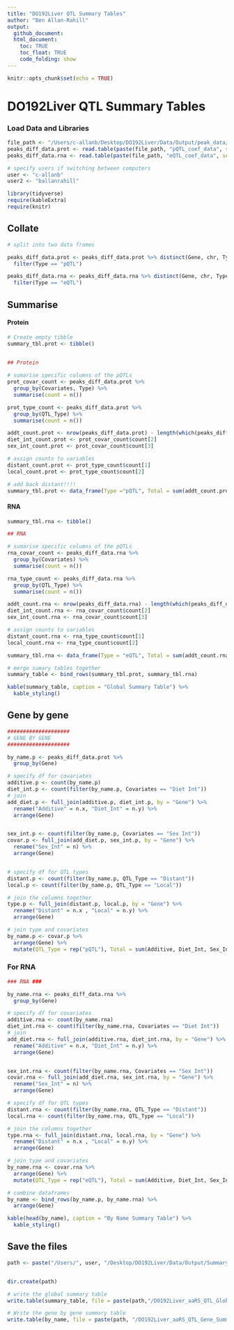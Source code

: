 ```yaml
---
title: "DO192Liver QTL Summary Tables"
author: "Ben Allan-Rahill"
output: 
  github_document: 
  html_document:
    toc: TRUE
    toc_float: TRUE
    code_folding: show
---
```


```r
knitr::opts_chunk$set(echo = TRUE)
```

# DO192Liver QTL Summary Tables

### Load Data and Libraries
```r
file_path <- "/Users/c-allanb/Desktop/DO192Liver/Data/Output/peak_data/"
peaks_diff_data.prot <- read.table(paste(file_path, "pQTL_coef_data", sep =""), header = TRUE, sep = "\t")
peaks_diff_data.rna <- read.table(paste(file_path, "eQTL_coef_data", sep =""), header = TRUE, sep = "\t")
```

```r
# specify users if switching between computers
user <- "c-allanb"
user2 <- "ballanrahill"
```

```r
library(tidyverse)
require(kableExtra)
require(knitr)
```

## Collate
```r
# split into two data frames 

peaks_diff_data.prot <- peaks_diff_data.prot %>% distinct(Gene, chr, Type, .keep_all = TRUE) %>%
  filter(Type == "pQTL")

peaks_diff_data.rna <- peaks_diff_data.rna %>% distinct(Gene, chr, Type, .keep_all = TRUE) %>%
  filter(Type == "eQTL")
```

## Summarise
#### Protein
```r

# Create empty tibble
summary_tbl.prot <- tibble()


## Protein
  
# sumarise specific columns of the pQTLs
prot_covar_count <- peaks_diff_data.prot %>%
  group_by(Covariates, Type) %>%
  summarise(count = n())

prot_type_count <- peaks_diff_data.prot %>%
  group_by(QTL_Type) %>%
  summarise(count = n())

addt_count.prot <- nrow(peaks_diff_data.prot) - length(which(peaks_diff_data.prot$chr == 20))
diet_int_count.prot <- prot_covar_count$count[2] 
sex_int_count.prot <- prot_covar_count$count[3] 

# assign counts to variables
distant_count.prot <- prot_type_count$count[1]
local_count.prot <- prot_type_count$count[2]

# add back distant!!!!
summary_tbl.prot <- data_frame(Type ="pQTL", Total = sum(addt_count.prot, diet_int_count.prot, sex_int_count.prot), Additive = addt_count.prot, Diet_Int = diet_int_count.prot, Sex_Int = sex_int_count.prot)
```
#### RNA 
```r

summary_tbl.rna <- tibble()

## RNA

# sumarise specific columns of the pQTLs
rna_covar_count <- peaks_diff_data.rna %>%
  group_by(Covariates) %>%
  summarise(count = n())

rna_type_count <- peaks_diff_data.rna %>%
  group_by(QTL_Type) %>%
  summarise(count = n())

addt_count.rna <- nrow(peaks_diff_data.rna) - length(which(peaks_diff_data.rna$chr == 20))
diet_int_count.rna <- rna_covar_count$count[2] 
sex_int_count.rna <- rna_covar_count$count[3] 

# assign counts to variables
distant_count.rna <- rna_type_count$count[1]
local_count.rna <- rna_type_count$count[2]

summary_tbl.rna <- data_frame(Type = "eQTL", Total = sum(addt_count.rna, diet_int_count.rna, sex_int_count.rna), Additive = addt_count.rna, Diet_Int = diet_int_count.rna, Sex_Int = sex_int_count.rna)
```

```r

# merge sumary tables together 
summary_table <- bind_rows(summary_tbl.prot, summary_tbl.rna)

kable(summary_table, caption = "Global Summary Table") %>%
  kable_styling()

```

## Gene by gene
```r

####################
# GENE BY GENE
####################

by_name.p <- peaks_diff_data.prot %>%
  group_by(Gene)

# specify df for covariates
additive.p <- count(by_name.p)
diet_int.p <- count(filter(by_name.p, Covariates == "Diet Int"))
# join
add_diet.p <- full_join(additive.p, diet_int.p, by = "Gene") %>%
  rename("Additive" = n.x, "Diet_Int" = n.y) %>%
  arrange(Gene)


sex_int.p <- count(filter(by_name.p, Covariates == "Sex Int"))
covar.p <- full_join(add_diet.p, sex_int.p, by = "Gene") %>%
  rename("Sex_Int" = n) %>%
  arrange(Gene)


# specify df for QTL types
distant.p <- count(filter(by_name.p, QTL_Type == "Distant"))
local.p <- count(filter(by_name.p, QTL_Type == "Local"))

# join the columns together 
type.p <- full_join(distant.p, local.p, by = "Gene") %>%
  rename("Distant" = n.x , "Local" = n.y) %>%
  arrange(Gene)

# join type and covariates 
by_name.p <- covar.p %>%
  arrange(Gene) %>%
  mutate(QTL_Type = rep("pQTL"), Total = sum(Additive, Diet_Int, Sex_Int, na.rm = TRUE))
```

### For RNA
```r
### RNA ###

by_name.rna <- peaks_diff_data.rna %>%
  group_by(Gene)

# specify df for covariates
additive.rna <- count(by_name.rna)
diet_int.rna <- count(filter(by_name.rna, Covariates == "Diet Int"))
# join
add_diet.rna <- full_join(additive.rna, diet_int.rna, by = "Gene") %>%
  rename("Additive" = n.x, "Diet_Int" = n.y) %>%
  arrange(Gene)


sex_int.rna <- count(filter(by_name.rna, Covariates == "Sex Int"))
covar.rna <- full_join(add_diet.rna, sex_int.rna, by = "Gene") %>%
  rename("Sex_Int" = n) %>%
  arrange(Gene)

# specify df for QTL types
distant.rna <- count(filter(by_name.rna, QTL_Type == "Distant"))
local.rna <- count(filter(by_name.rna, QTL_Type == "Local"))

# join the columns together 
type.rna <- full_join(distant.rna, local.rna, by = "Gene") %>%
  rename("Distant" = n.x , "Local" = n.y) %>%
  arrange(Gene)

# join type and covariates 
by_name.rna <- covar.rna %>%
  arrange(Gene) %>%
  mutate(QTL_Type = rep("eQTL"), Total = sum(Additive, Diet_Int, Sex_Int, na.rm = TRUE))
```

```r
# combine dataframes
by_name <- bind_rows(by_name.p, by_name.rna) %>%
  arrange(Gene)

kable(head(by_name), caption = "By Name Summary Table") %>%
  kable_styling()

```
## Save the files 
```r

path <- paste("/Users/", user, "/Desktop/DO192Liver/Data/Output/Summary_Tables", sep="")


dir.create(path)

# write the global summary table
write.table(summary_table, file = paste(path,"/DO192Liver_aaRS_QTL_Global_Summary_Table", sep=""), sep = "\t", row.names = FALSE)

# Write the gene by gene summary table
write.table(by_name, file = paste(path, "/DO192Liver_aaRS_QTL_Gene_Summary_Table", sep=""), sep = "\t", row.names = FALSE)

```